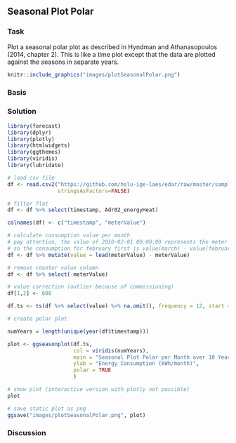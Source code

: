 ## Seasonal Plot Polar
### Task
Plot a seasonal polar plot as described in Hyndman and Athanasopoulos (2014, chapter 2). This is like a time plot except that the data are plotted against the seasons in separate years.

```r
knitr::include_graphics("images/plotSeasonalPolar.png")
```

### Basis

### Solution
```r
library(forecast)
library(dplyr)
library(plotly)
library(htmlwidgets)
library(ggthemes)
library(viridis)
library(lubridate)

# load csv file
df <- read.csv2("https://github.com/hslu-ige-laes/edar/raw/master/sampleData/flatHeatAndHotWater.csv",
                stringsAsFactors=FALSE)

# filter flat
df <- df %>% select(timestamp, Adr02_energyHeat)

colnames(df) <- c("timestamp", "meterValue")

# calculate consumption value per month
# pay attention, the value of 2010-02-01 00:00:00 represents the meter reading on february first,
# so the consumption for february first is value(march) - value(february)!
df <- df %>% mutate(value = lead(meterValue) - meterValue)

# remove counter value column
df <- df %>% select(-meterValue)

# value correction (outlier because of commissioning)
df[1,2] <- 600

df.ts <- ts(df %>% select(value) %>% na.omit(), frequency = 12, start = min(year(df$timestamp)))

# create polar plot

numYears = length(unique(year(df$timestamp)))

plot <- ggseasonplot(df.ts,
                     col = viridis(numYears),
                     main = "Seasonal Plot Polar per Month over 10 Years",
                     ylab = "Energy Consumption (kWh/month)",
                     polar = TRUE
                     )

# show plot (interactive version with plotly not possible)
plot

```

```r
# save static plot as png
ggsave("images/plotSeasonalPolar.png", plot)
```

### Discussion




